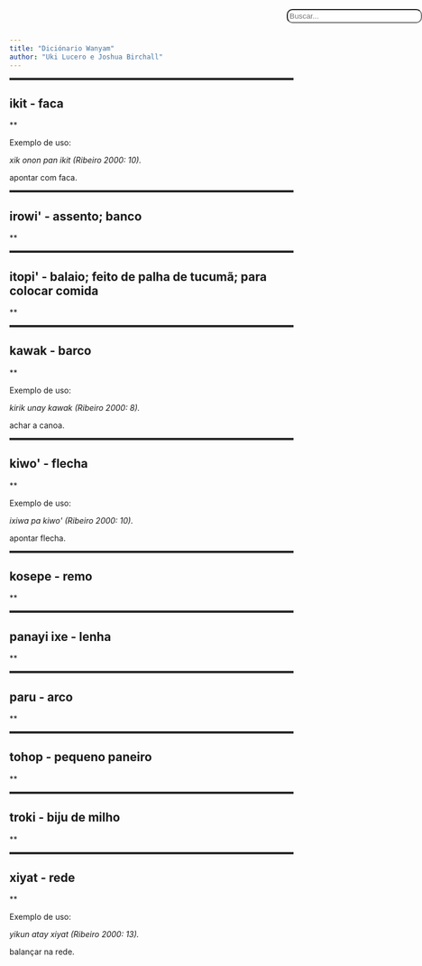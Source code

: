 ```yaml
---
title: "Diciónario Wanyam"
author: "Uki Lucero e Joshua Birchall"
---
```


<div id="barrabusca">
  <input id="searchbar" onkeyup="busca_entrada()" type="text"
  name="search" placeholder="Buscar...">
</div>

<style>
#barrabusca {
z-index: 999;
width: 50%;
position: absolute;
top: 0px;
right: 0px; 
}
#searchbar{
padding:03px;
border-radius: 10px;
width: 50%;  
z-index: 999;   
margin-left: 30px;
margin-top: 30px;
}
hr {
overflow: visible; padding: 0;
border: none;
border-top: medium double #333;
color: #333;
text-align: center;
}
img {
border: 1px solid black;
}
#header {
margin-top: 80px;
}
@media only screen and (max-width: 1000px){

img {
width: 280px; height: 200px; 
}
#TOC {
display: none;
}
#searchbar{
padding:03px;
border-radius: 10px;
width: 50%;  
z-index: 999;   
margin-left: 30px;
margin-top: 2px;
float:right;
}
#barrabusca {
float:right;
justify-content: right;
}
#header {
margin-top: 25px;
}
.toc-ignore {
  padding: 5px;
}
}
</style>
<script>
function busca_entrada() {
    let input = document.getElementById('searchbar').value
    input=input.toLowerCase();
    let x = document.getElementsByClassName('section level1');
    let x2 = document.getElementsByClassName('section level2');
    
      
    for (i = 0; i < x.length; i++) { 
        if (!x[i].innerText.toLowerCase().includes(input)) {
            x[i].style.display="none"; 

        }
        else {
            x[i].style.display="contents";
            for (a = 0; a < x2.length; a++){
                if (!x2[a].innerText.toLowerCase().includes(input)){
                    x2[a].style.display="none"; 
                }
                else {
                    x2[a].style.display="contents";

                }
            }
        }
    }
}
  </script>




<hr>
## ikit - faca

** 

Exemplo de uso:

*xik onon pan ikit (Ribeiro 2000: 10).*

apontar com faca.




<hr>
## irowi\' - assento; banco

** 




<hr>
## itopi\' - balaio; feito de palha de tucumã; para colocar comida

** 




<hr>
## kawak - barco

** 

Exemplo de uso:

*kirik unay kawak (Ribeiro 2000: 8).*

achar a canoa.




<hr>
## kiwo\' - flecha

** 

Exemplo de uso:

*ixiwa pa kiwo\' (Ribeiro 2000: 10).*

apontar flecha.




<hr>
## kosepe - remo

** 




<hr>
## panayi ixe - lenha

** 




<hr>
## paru - arco

** 




<hr>
## tohop - pequeno paneiro

** 




<hr>
## troki - biju de milho

** 




<hr>
## xiyat - rede

** 

Exemplo de uso:

*yikun atay xiyat (Ribeiro 2000: 13).*

balançar na rede.
